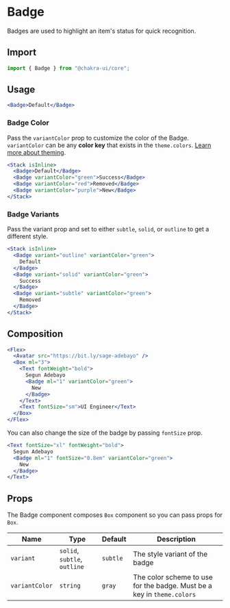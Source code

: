 
<SEO
  title="Badge"
  description="Badges are used to highlight an item's status for quick recognition."
/>

# Badge

Badges are used to highlight an item's status for quick recognition.

## Import

```js
import { Badge } from "@chakra-ui/core";
```

## Usage

```jsx
<Badge>Default</Badge>
```

### Badge Color

Pass the `variantColor` prop to customize the color of the Badge. `variantColor`
can be any **color key** that exists in the `theme.colors`.
[Learn more about theming](/theming).

```jsx
<Stack isInline>
  <Badge>Default</Badge>
  <Badge variantColor="green">Success</Badge>
  <Badge variantColor="red">Removed</Badge>
  <Badge variantColor="purple">New</Badge>
</Stack>
```

### Badge Variants

Pass the variant prop and set to either `subtle`, `solid`, or `outline` to get a
different style.

```jsx
<Stack isInline>
  <Badge variant="outline" variantColor="green">
    Default
  </Badge>
  <Badge variant="solid" variantColor="green">
    Success
  </Badge>
  <Badge variant="subtle" variantColor="green">
    Removed
  </Badge>
</Stack>
```

## Composition

```jsx
<Flex>
  <Avatar src="https://bit.ly/sage-adebayo" />
  <Box ml="3">
    <Text fontWeight="bold">
      Segun Adebayo
      <Badge ml="1" variantColor="green">
        New
      </Badge>
    </Text>
    <Text fontSize="sm">UI Engineer</Text>
  </Box>
</Flex>
```

You can also change the size of the badge by passing `fontSize` prop.

```jsx
<Text fontSize="xl" fontWeight="bold">
  Segun Adebayo
  <Badge ml="1" fontSize="0.8em" variantColor="green">
    New
  </Badge>
</Text>
```

## Props

The Badge component composes `Box` component so you can pass props for `Box`.

| Name           | Type                         | Default  | Description                                                            |
| -------------- | ---------------------------- | -------- | ---------------------------------------------------------------------- |
| `variant`      | `solid`, `subtle`, `outline` | `subtle` | The style variant of the badge                                         |
| `variantColor` | `string`                     | `gray`   | The color scheme to use for the badge. Must be a key in `theme.colors` |
